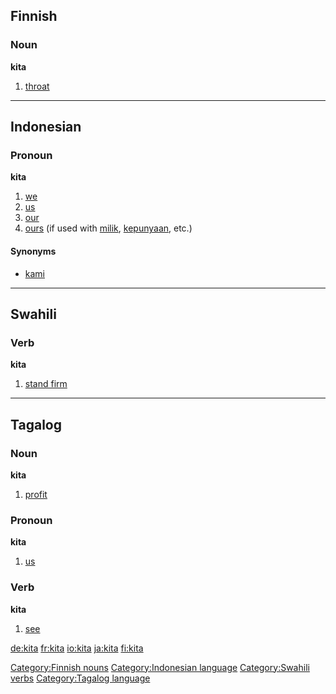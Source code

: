 ==Finnish==

===Noun===
'''kita'''

#[[throat]]

[[Category:Finnish nouns]]

----

==Indonesian==
===Pronoun===
'''kita'''

# [[we]]
# [[us]]
# [[our]]
# [[ours]] (if used with [[milik]], [[punya|kepunyaan]], etc.)

====Synonyms====
* [[kami]]

[[Category:Indonesian language]]

----

==Swahili==
===Verb===
'''kita'''

# [[stand firm]]

[[Category:Swahili verbs]]

----

==Tagalog==
===Noun===
'''kita'''

#[[profit]]

===Pronoun===
'''kita'''

#[[us]]

===Verb===
'''kita'''

#[[see]]

[[Category:Tagalog language]]

[[de:kita]]
[[fr:kita]]
[[io:kita]]
[[ja:kita]]
[[fi:kita]]